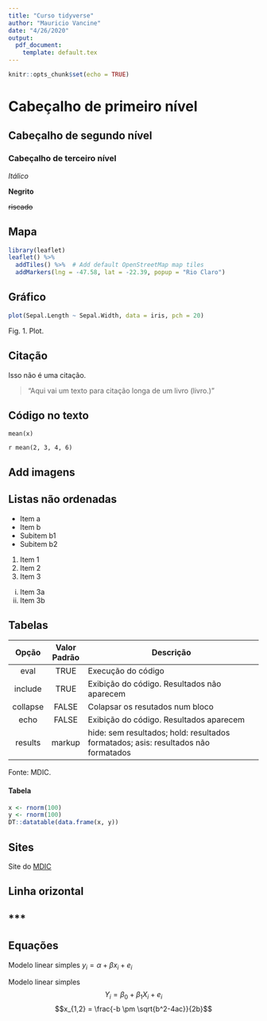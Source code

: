 ```yaml
---
title: "Curso tidyverse"
author: "Mauricio Vancine"
date: "4/26/2020"
output:
  pdf_document:
    template: default.tex
---
```


```r
knitr::opts_chunk$set(echo = TRUE)
```

# Cabeçalho de primeiro nível
## Cabeçalho de segundo nível
### Cabeçalho de terceiro nível

*Itálico*

**Negrito**

~~riscado~~

## Mapa
```r
library(leaflet)
leaflet() %>%
  addTiles() %>%  # Add default OpenStreetMap map tiles
  addMarkers(lng = -47.58, lat = -22.39, popup = "Rio Claro")
```

## Gráfico
```r
plot(Sepal.Length ~ Sepal.Width, data = iris, pch = 20)
```
Fig. 1. Plot.

## Citação
Isso não é uma citação.

> "Aqui vai um texto para citação longa de um livro (livro.)"

## Código no texto
`mean(x)`

`r mean(2, 3, 4, 6)`

## Add imagens

## Listas não ordenadas
* Item a
* Item b
+ Subitem b1
+ Subitem b2

1. Item 1
2. Item 2
3. Item 3
i. Item 3a
ii. Item 3b

## Tabelas
|   Opção  | Valor Padrão | Descrição                                                                          |
|:--------:|:------------:|------------------------------------------------------------------------------------|
|   eval   |     TRUE     | Execução do código                                                                 |
|  include |     TRUE     | Exibição do código. Resultados não aparecem                                        |
| collapse |     FALSE    | Colapsar os resutados num bloco                                                    |
|   echo   |     FALSE    | Exibição do código. Resultados aparecem                                            |
|  results |    markup    | hide: sem resultados; hold: resultados formatados; asis: resultados não formatados |
Fonte: MDIC.

#### Tabela
```r
x <- rnorm(100)
y <- rnorm(100)
DT::datatable(data.frame(x, y))
```

## Sites
Site do [MDIC](www.mdic.gov.br)

## Linha orizontal
***
---

## Equações
Modelo linear simples
$y_i = \alpha + \beta x_i + e_i$

Modelo linear simples 
$$Y_i = \beta_0 + \beta_1 X_i + e_i$$
$$x_{1,2} = \frac{-b \pm \sqrt{b^2-4ac}}{2b}$$